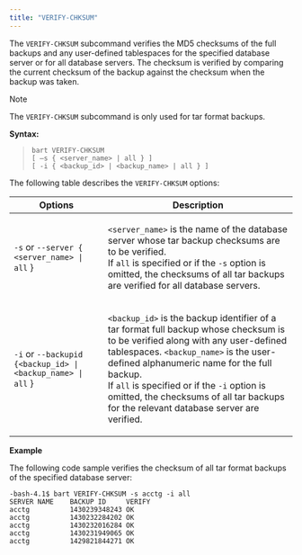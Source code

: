 ```yaml
---
title: "VERIFY-CHKSUM"
---
```




The `VERIFY-CHKSUM` subcommand verifies the MD5 checksums of the full backups and any user-defined tablespaces for the specified database server or for all database servers. The checksum is verified by comparing the current checksum of the backup against the checksum when the backup was taken.

<div class="note">

<div class="title">

Note

</div>

The `VERIFY-CHKSUM` subcommand is only used for tar format backups.

</div>

**Syntax:**

>     bart VERIFY-CHKSUM
>     [ –s { <server_name> | all } ]
>     [ -i { <backup_id> | <backup_name> | all } ]

The following table describes the `VERIFY-CHKSUM` options:

<table><thead><tr class="header"><th>Options</th><th>Description</th></tr></thead><tbody><tr class="odd"><td><code>-s</code> or <code>--server { &lt;server_name&gt; | all</code> }</td><td><p><code>&lt;server_name&gt;</code> is the name of the database server whose tar backup checksums are to be verified.<br />
If <code>all</code> is specified or if the <code>-s</code> option is omitted, the checksums of all tar backups are verified for all database servers.</p></td></tr><tr class="even"><td><code>-i</code> or <code>--backupid {&lt;backup_id&gt; | &lt;backup_name&gt; | all</code> }</td><td><p><code>&lt;backup_id&gt;</code> is the backup identifier of a tar format full backup whose checksum is to be verified along with any user-defined tablespaces. <code>&lt;backup_name&gt;</code> is the user-defined alphanumeric name for the full backup.<br />
If <code>all</code> is specified or if the <code>-i</code> option is omitted, the checksums of all tar backups for the relevant database server are verified.</p></td></tr></tbody></table>

**Example**

The following code sample verifies the checksum of all tar format backups of the specified database server:

    -bash-4.1$ bart VERIFY-CHKSUM -s acctg -i all
    SERVER NAME    BACKUP ID     VERIFY
    acctg          1430239348243 OK
    acctg          1430232284202 OK
    acctg          1430232016284 OK
    acctg          1430231949065 OK
    acctg          1429821844271 OK
